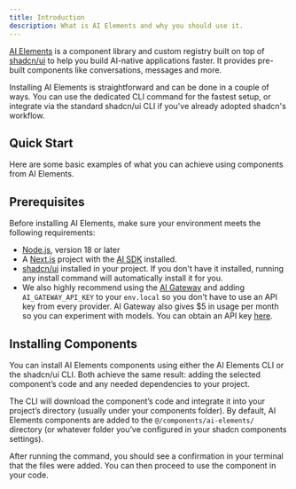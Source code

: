 ```yaml
---
title: Introduction
description: What is AI Elements and why you should use it.
---
```


[AI Elements](https://www.npmjs.com/package/ai-elements) is a component library and custom registry built on top of [shadcn/ui](https://ui.shadcn.com/) to help you build AI-native applications faster. It provides pre-built components like conversations, messages and more.

Installing AI Elements is straightforward and can be done in a couple of ways. You can use the dedicated CLI command for the fastest setup, or integrate via the standard shadcn/ui CLI if you've already adopted shadcn's workflow.

<ElementsInstaller />

## Quick Start

Here are some basic examples of what you can achieve using components from AI Elements.

<ElementsDemo />

## Prerequisites

Before installing AI Elements, make sure your environment meets the following requirements:

- [Node.js](https://nodejs.org/en/download/), version 18 or later
- A [Next.js](https://nextjs.org/) project with the [AI SDK](https://ai-sdk.dev/) installed.
- [shadcn/ui](https://ui.shadcn.com/) installed in your project. If you don't have it installed, running any install command will automatically install it for you.
- We also highly recommend using the [AI Gateway](https://vercel.com/docs/ai-gateway) and adding `AI_GATEWAY_API_KEY` to your `env.local` so you don't have to use an API key from every provider. AI Gateway also gives $5 in usage per month so you can experiment with models. You can obtain an API key [here](https://vercel.com/d?to=%2F%5Bteam%5D%2F%7E%2Fai%2Fapi-keys&title=Get%20your%20AI%20Gateway%20key).

## Installing Components

You can install AI Elements components using either the AI Elements CLI or the shadcn/ui CLI. Both achieve the same result: adding the selected component’s code and any needed dependencies to your project.

The CLI will download the component’s code and integrate it into your project’s directory (usually under your components folder). By default, AI Elements components are added to the `@/components/ai-elements/` directory (or whatever folder you’ve configured in your shadcn components settings).

After running the command, you should see a confirmation in your terminal that the files were added. You can then proceed to use the component in your code.
